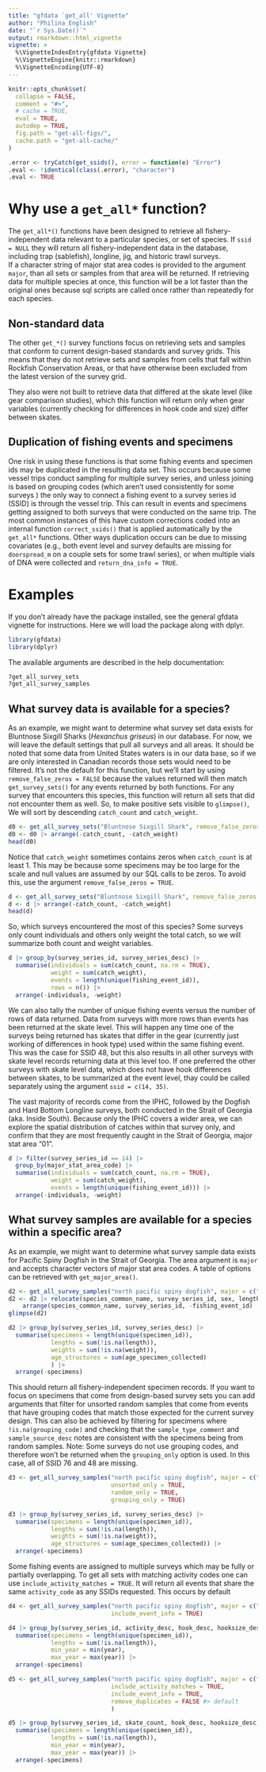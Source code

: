 ```yaml
---
title: "gfdata `get_all' Vignette"
author: "Philina English"
date: "`r Sys.Date()`"
output: rmarkdown::html_vignette
vignette: >
  %\VignetteIndexEntry{gfdata Vignette}
  %\VignetteEngine{knitr::rmarkdown}
  %\VignetteEncoding{UTF-8}
---
```


```r
knitr::opts_chunk$set(
  collapse = FALSE,
  comment = "#>",
  # cache = TRUE,
  eval = TRUE,
  autodep = TRUE,
  fig.path = "get-all-figs/",
  cache.path = "get-all-cache/"
)
```

```r
.error <- tryCatch(get_ssids(), error = function(e) "Error")
.eval <- !identical(class(.error), "character")
.eval <- TRUE
```


# Why use a `get_all*` function?

The `get_all*()` functions have been designed to retrieve all fishery-independent data relevant to a particular species, or set of species. 
If `ssid = NULL` they will return all fishery-independent data in the database, including trap (sablefish), longline, jig, and historic trawl surveys.  
If a character string of major stat area codes is provided to the argument `major`, than all sets or samples from that area will be returned. 
If retrieving data for multiple species at once, this function will be a lot faster than the original ones because sql scripts are called once rather than repeatedly for each species. 

## Non-standard data 

The other `get_*()` survey functions focus on retrieving sets and samples that conform to current design-based standards and survey grids. 
This means that they do not retrieve sets and samples from cells that fall within Rockfish Conservation Areas, or that have otherwise been excluded from the latest version of the survey grid. 
<!-- Their default settings also exclude tows that are shorter than the standard length.  -->

They also were not built to retrieve data that differed at the skate level (like gear comparison studies), which this function will return only when gear variables (currently checking for differences in hook code and size) differ between skates. 


## Duplication of fishing events and specimens

One risk in using these functions is that some fishing events and specimen ids may be duplicated in the resulting data set. 
This occurs because some vessel trips conduct sampling for multiple survey series, and unless joining is based on grouping codes (which aren't used consistently for some surveys ) the only way to connect a fishing event to a survey series id (SSID) is through the vessel trip. 
This can result in events and specimens getting assigned to both surveys that were conducted on the same trip. 
The most common instances of this have custom corrections coded into an internal function `correct_ssids()` that is applied automatically by the `get_all*` functions. 
Other ways duplication occurs can be due to missing covariates (e.g., both event level and survey defaults are missing for `doorspread_m` on a couple sets for some trawl series), or when multiple vials of DNA were collected and `return_dna_info = TRUE`. 


# Examples

If you don't already have the package installed, see the general gfdata vignette for instructions.
Here we will load the package along with dplyr.

```r
library(gfdata)
library(dplyr)
```

The available arguments are described in the help documentation:

```r
?get_all_survey_sets
?get_all_survey_samples
```

 
## What survey data is available for a species?

As an example, we might want to determine what survey set data exists for Bluntnose Sixgill Sharks (*Hexanchus griseus*) in our database. For now, we will leave the default settings that pull all surveys and all areas. 
It should be noted that some data from United States waters is in our data base, so if we are only interested in Canadian records those sets would need to be filtered. 
It's not the default for this function, but we'll start by using `remove_false_zeros = FALSE` because the values returned will then match `get_survey_sets()` for any events returned by both functions. 
For any survey that encounters this species, this function will return all sets that did not encounter them as well. 
So, to make positive sets visible to `glimpse()`, We will sort by descending `catch_count` and `catch_weight`. 

```r
d0 <- get_all_survey_sets("Bluntnose Sixgill Shark", remove_false_zeros = FALSE)
d0 <- d0 |> arrange(-catch_count, -catch_weight)
head(d0)
```

Notice that `catch_weight` sometimes contains zeros when `catch_count` is at least 1. This may be because some specimens may be too large for the scale and null values are assumed by our SQL calls to be zeros. To avoid this, use the argument `remove_false_zeros = TRUE`. 

```r
d <- get_all_survey_sets("Bluntnose Sixgill Shark", remove_false_zeros = TRUE)
d <- d |> arrange(-catch_count, -catch_weight)
head(d)
```

So, which surveys encountered the most of this species? Some surveys only count individuals and others only weight the total catch, so we will summarize both count and weight variables.

```r
d |> group_by(survey_series_id, survey_series_desc) |> 
  summarise(individuals = sum(catch_count, na.rm = TRUE),
            weight = sum(catch_weight),
            events = length(unique(fishing_event_id)),
            rows = n()) |>
  arrange(-individuals, -weight)
```

We can also tally the number of unique fishing events versus the number of rows of data returned. 
Data from surveys with more rows than events has been returned at the skate level. 
This will happen any time one of the surveys being returned has skates that differ in the gear (currently just working of differences in hook type) used within the same fishing event. 
This was the case for SSID 48, but this also results in all other surveys with skate level records returning data at this level too. 
If one preferred the other surveys with skate level data, which does not have hook differences between skates, to be summarized at the event level, thay could be called separately using the argument `ssid = c(14, 35)`.  

The vast majority of records come from the IPHC, followed by the Dogfish and Hard Bottom Longline surveys, both conducted in the Strait of Georgia (aka. Inside South). Because only the IPHC covers a wider area, we can explore the spatial distribution of catches within that survey only, and confirm that they are most frequently caught in the Strait of Georgia, major stat area "01". 

```r
d |> filter(survey_series_id == 14) |> 
  group_by(major_stat_area_code) |> 
  summarise(individuals = sum(catch_count, na.rm = TRUE),
            weight = sum(catch_weight),
            events = length(unique(fishing_event_id))) |>
  arrange(-individuals, -weight)
```


## What survey samples are available for a species within a specific area?

As an example, we might want to determine what survey sample data exists for Pacific Spiny Dogfish in the Strait of Georgia. 
The area argument is `major` and accepts character vectors of major stat area codes. 
A table of options can be retrieved with `get_major_area()`. 

```r
d2 <- get_all_survey_samples("north pacific spiny dogfish", major = c("01"))
d2 <- d2 |> relocate(species_common_name, survey_series_id, sex, length, weight) |>
    arrange(species_common_name, survey_series_id, -fishing_event_id)
glimpse(d2)
```

```r
d2 |> group_by(survey_series_id, survey_series_desc) |> 
  summarise(specimens = length(unique(specimen_id)),
            lengths = sum(!is.na(length)),
            weights = sum(!is.na(weight)),
            age_structures = sum(age_specimen_collected)
            ) |>
  arrange(-specimens)
```

This should return all fishery-independent specimen records.
If you want to focus on specimens that come from design-based survey sets you can add arguments that filter for unsorted random samples that come from events that have grouping codes that match those expected for the current survey design. 
This can also be achieved by filtering for specimens where `!is.na(grouping_code)` and checking that the `sample_type_comment` and `sample_source_desc` notes are consistent with the specimens being from random samples.
Note: Some surveys do not use grouping codes, and therefore won't be returned when the `grouping_only` option is used. 
In this case, all of SSID 76 and 48 are missing. 

```r
d3 <- get_all_survey_samples("north pacific spiny dogfish", major = c("01"), 
                             unsorted_only = TRUE,
                             random_only = TRUE,
                             grouping_only = TRUE)

d3 |> group_by(survey_series_id, survey_series_desc) |> 
  summarise(specimens = length(unique(specimen_id)),
            lengths = sum(!is.na(length)),
            weights = sum(!is.na(weight)),
            age_structures = sum(age_specimen_collected)) |>
  arrange(-specimens)
```
Some fishing events are assigned to multiple surveys which may be fully or partially overlapping. To get all sets with matching activity codes one can use `include_activity_matches = TRUE`. It will return all events that share the same `activity_code` as any SSIDs requested. This occurs by default 

```r

d4 <- get_all_survey_samples("north pacific spiny dogfish", major = c("01"), ssid = c(76, 48),
                             include_event_info = TRUE)

d4 |> group_by(survey_series_id, activity_desc, hook_desc, hooksize_desc) |> 
  summarise(specimens = length(unique(specimen_id)),
            lengths = sum(!is.na(length)),
            min_year = min(year),
            max_year = max(year)) |>
  arrange(-specimens)
```



```r

d5 <- get_all_survey_samples("north pacific spiny dogfish", major = c("01"), ssid = c(76, 48),
                             include_activity_matches = TRUE,
                             include_event_info = TRUE,
                             remove_duplicates = FALSE #> default
                             )

d5 |> group_by(survey_series_id, skate_count, hook_desc, hooksize_desc) |> 
  summarise(specimens = length(unique(specimen_id)),
            lengths = sum(!is.na(length)),
            min_year = min(year),
            max_year = max(year)) |>
  arrange(-specimens)
```



<!-- Note that there are some duplicate records in the databases due to relating a  -->
<!-- record to multiple stratification schemes for alternative analyses. If this  -->
<!-- occurs, a warning is given. -->

<!-- > "Duplicate specimen IDs are present because of overlapping survey stratifications. If working with the data yourelf, filter them after selecting specific surveys. For example, `dat <- dat[!duplicated(dat$specimen_id), ]`. The tidying and plotting functions within gfplot will do this for you." -->


<!-- We can further restrict the data extraction to a single trawl survey series  -->
<!-- by including the ssid (survey series id) argument. For a list of -->
<!-- survey series id codes, run the lookup function `get_ssids()`. -->

<!-- ```{r, eval=.eval} -->
<!-- ssids <- get_ssids() -->
<!-- head(ssids) -->
<!-- ``` -->

<!-- Select desired ssid and include as argument (i.e. the Queen Charlotte -->
<!-- Sound bottom trawl survey): -->

<!-- ```{r, eval = FALSE} -->
<!-- dat <- get_survey_samples(222, ssid = 1) -->
<!-- head(dat) -->
<!-- ``` -->

<!-- ```{r, echo = FALSE, eval=.eval} -->
<!-- dat <- dat %>% filter(survey_series_id == 1) -->
<!-- ``` -->

<!-- ```{r, eval=.eval} -->
<!-- glimpse(dat) -->
<!-- ``` -->

